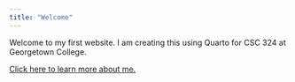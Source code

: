 ```yaml
---
title: "Welcome"
---
```


Welcome to my first website. I am creating this using Quarto for CSC 324 at Georgetown College.

[Click here to learn more about me.](about.qmd)  
